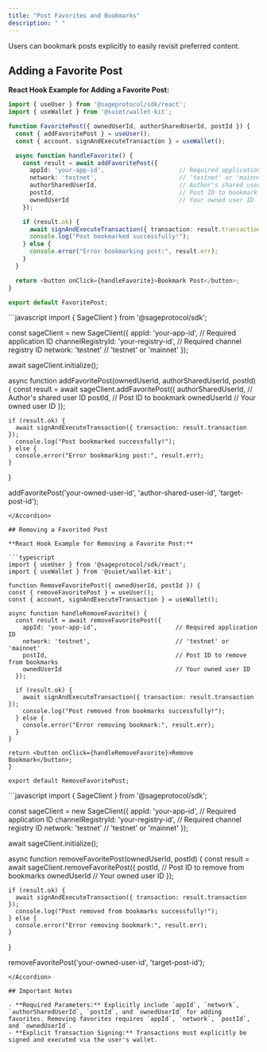 ```yaml
---
title: "Post Favorites and Bookmarks"
description: " "
---
```


Users can bookmark posts explicitly to easily revisit preferred content.

## Adding a Favorite Post

**React Hook Example for Adding a Favorite Post:**

```typescript
import { useUser } from '@sageprotocol/sdk/react';
import { useWallet } from '@suiet/wallet-kit';

function FavoritePost({ ownedUserId, authorSharedUserId, postId }) {
  const { addFavoritePost } = useUser();
  const { account, signAndExecuteTransaction } = useWallet();

  async function handleFavorite() {
    const result = await addFavoritePost({
      appId: 'your-app-id',                     // Required application ID
      network: 'testnet',                       // 'testnet' or 'mainnet'
      authorSharedUserId,                       // Author's shared user ID
      postId,                                   // Post ID to bookmark
      ownedUserId                               // Your owned user ID
    });

    if (result.ok) {
      await signAndExecuteTransaction({ transaction: result.transaction });
      console.log("Post bookmarked successfully!");
    } else {
      console.error("Error bookmarking post:", result.err);
    }
  }

  return <button onClick={handleFavorite}>Bookmark Post</button>;
}

export default FavoritePost;
```

<Accordion title="Direct JavaScript Example for Adding Favorite Posts" icon="rectangle-code" iconType="sharp-solid">
  ```javascript
  import { SageClient } from '@sageprotocol/sdk';
  
  const sageClient = new SageClient({
    appId: 'your-app-id',                      // Required application ID
    channelRegistryId: 'your-registry-id',     // Required channel registry ID
    network: 'testnet'                         // 'testnet' or 'mainnet'
  });
  
  await sageClient.initialize();
  
  async function addFavoritePost(ownedUserId, authorSharedUserId, postId) {
    const result = await sageClient.addFavoritePost({
      authorSharedUserId,                      // Author's shared user ID
      postId,                                  // Post ID to bookmark
      ownedUserId                              // Your owned user ID
    });
  
    if (result.ok) {
      await signAndExecuteTransaction({ transaction: result.transaction });
      console.log("Post bookmarked successfully!");
    } else {
      console.error("Error bookmarking post:", result.err);
    }
  }
  
  addFavoritePost('your-owned-user-id', 'author-shared-user-id', 'target-post-id');
  ```
</Accordion>

## Removing a Favorited Post

**React Hook Example for Removing a Favorite Post:**

```typescript
import { useUser } from '@sageprotocol/sdk/react';
import { useWallet } from '@suiet/wallet-kit';

function RemoveFavoritePost({ ownedUserId, postId }) {
  const { removeFavoritePost } = useUser();
  const { account, signAndExecuteTransaction } = useWallet();

  async function handleRemoveFavorite() {
    const result = await removeFavoritePost({
      appId: 'your-app-id',                      // Required application ID
      network: 'testnet',                        // 'testnet' or 'mainnet'
      postId,                                    // Post ID to remove from bookmarks
      ownedUserId                                // Your owned user ID
    });

    if (result.ok) {
      await signAndExecuteTransaction({ transaction: result.transaction });
      console.log("Post removed from bookmarks successfully!");
    } else {
      console.error("Error removing bookmark:", result.err);
    }
  }

  return <button onClick={handleRemoveFavorite}>Remove Bookmark</button>;
}

export default RemoveFavoritePost;
```

<Accordion title="Direct JavaScript Example for Removing a Favorite Post" icon="rectangle-code" iconType="sharp-solid">
  ```javascript
  import { SageClient } from '@sageprotocol/sdk';
  
  const sageClient = new SageClient({
    appId: 'your-app-id',                     // Required application ID
    channelRegistryId: 'your-registry-id',    // Required channel registry ID
    network: 'testnet'                        // 'testnet' or 'mainnet'
  });
  
  await sageClient.initialize();
  
  async function removeFavoritePost(ownedUserId, postId) {
    const result = await sageClient.removeFavoritePost({
      postId,                                 // Post ID to remove from bookmarks
      ownedUserId                             // Your owned user ID
    });
  
    if (result.ok) {
      await signAndExecuteTransaction({ transaction: result.transaction });
      console.log("Post removed from bookmarks successfully!");
    } else {
      console.error("Error removing bookmark:", result.err);
    }
  }
  
  removeFavoritePost('your-owned-user-id', 'target-post-id');
  ```
</Accordion>

## Important Notes

- **Required Parameters:** Explicitly include `appId`, `network`, `authorSharedUserId`, `postId`, and `ownedUserId` for adding favorites. Removing favorites requires `appId`, `network`, `postId`, and `ownedUserId`.
- **Explicit Transaction Signing:** Transactions must explicitly be signed and executed via the user's wallet.